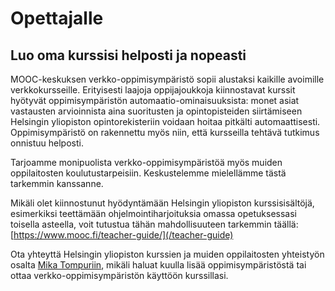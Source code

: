 # Opettajalle

## Luo oma kurssisi helposti ja nopeasti

MOOC-keskuksen verkko-oppimisympäristö sopii alustaksi kaikille avoimille verkkokursseille. Erityisesti laajoja oppijajoukkoja kiinnostavat kurssit hyötyvät oppimisympäristön automaatio-ominaisuuksista: monet asiat vastausten arvioinnista aina suoritusten ja opintopisteiden siirtämiseen Helsingin yliopiston opintorekisteriin voidaan hoitaa pitkälti automaattisesti. Oppimisympäristö on rakennettu myös niin, että kursseilla tehtävä tutkimus onnistuu helposti.

Tarjoamme monipuolista verkko-oppimisympäristöä myös muiden oppilaitosten koulutustarpeisiin. Keskustelemme mielellämme tästä tarkemmin kanssanne.

Mikäli olet kiinnostunut hyödyntämään Helsingin yliopiston kurssisisältöjä, esimerkiksi teettämään ohjelmointiharjoituksia omassa opetuksessasi toisella asteella, voit tutustua tähän mahdollisuuteen tarkemmin täällä: [https://www.mooc.fi/teacher-guide/](/teacher-guide)

Ota yhteyttä Helsingin yliopiston kurssien ja muiden oppilaitosten yhteistyön osalta [Mika Tompuriin](https://www.helsinki.fi/fi/tutustu-meihin/ihmiset/henkilohaku/mika-tompuri-9411181), mikäli haluat kuulla lisää oppimisympäristöstä tai ottaa verkko-oppimisympäristön käyttöön kurssillasi.
